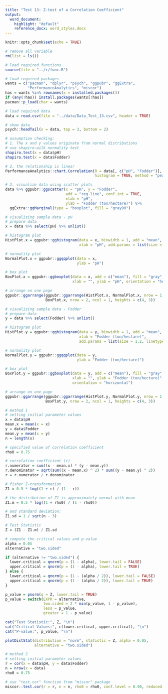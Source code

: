 ```yaml
---
title: "Test 13: Z-test of a Correlation Coefficient"
output:
  word_document:
    highlight: "default"
    reference_docx: word_styles.docx
---
```


```r
knitr::opts_chunk$set(echo = TRUE)
```

```r
# remove all variable
rm(list = ls())

# load required functions
source(file = "../r/func.R")

# load required packages
wants = c("pacman", "dplyr", "psych", "ggpubr", "ggExtra",
          "PerformanceAnalytics", "miscor")
has = wants %in% rownames(x = installed.packages())
if (any(!has)) install.packages(wants[!has])
pacman::p_load(char = wants)

# load required data
data = read.csv(file = "../data/Data_Test_13.csv", header = TRUE)

# show data
psych::headTail(x = data, top = 2, bottom = 2)
```

```r
# assumption checking:
# 1. The x and y values originate from normal distributions
# use shapiro-wilk normality test
shapiro.test(x = data$pH)
shapiro.test(x = data$Fodder)
```

```r
# 2. the relationship is linear
PerformanceAnalytics::chart.Correlation(R = data[, c("pH", "Fodder")],
                                        histogram = TRUE, method = "pearson")
```

```r

# 3. visualize data using scatter plots
data %>% ggpubr::ggscatter(x = "pH", y = "Fodder",
                           add = "reg.line", conf.int = TRUE,
                           xlab = "pH",
                           ylab = "Fodder (ton/hectare)") %>%
  ggExtra::ggMarginal(type = "boxplot", fill = "gray90")
```

```r
# visualizing sample data - pH
# prepare data
x = data %>% select(pH) %>% unlist()

# histogram plot
HistPlot.x = ggpubr::gghistogram(data = x, binwidth = 1, add = "mean", fill = "gray", 
                                 xlab = "pH", add.params = list(size = 1.2, linetype = 2))

# normality plot
NormalPlot.x = ggpubr::ggqqplot(data = x,
                                ylab = "pH")

# box plot
BoxPlot.x = ggpubr::ggboxplot(data = x, add = c("mean"), fill = "gray", width = 0.5,
                              xlab = "", ylab = "pH", orientation = "horizontal")

# arrange on one page
ggpubr::ggarrange(ggpubr::ggarrange(HistPlot.x, NormalPlot.x, nrow = 1, ncol = 2),
                  BoxPlot.x, nrow = 2, ncol = 1, heights = c(4, 3))
```

```r
# visualizing sample data - Fodder
# prepare data
y = data %>% select(Fodder) %>% unlist()

# histogram plot
HistPlot.y = ggpubr::gghistogram(data = y, binwidth = 1, add = "mean", fill = "gray", 
                                 xlab = "Fodder (ton/hectare)",
                                 add.params = list(size = 1.2, linetype = 2))

# normality plot
NormalPlot.y = ggpubr::ggqqplot(data = y,
                                ylab = "Fodder (ton/hectare)")

# box plot
BoxPlot.y = ggpubr::ggboxplot(data = y, add = c("mean"), fill = "gray", width = 0.5,
                              xlab = "", ylab = "Fodder (ton/hectare)",
                              orientation = "horizontal")

# arrange on one page
ggpubr::ggarrange(ggpubr::ggarrange(HistPlot.y, NormalPlot.y, nrow = 1, ncol = 2),
                  BoxPlot.y, nrow = 2, ncol = 1, heights = c(4, 3))
```

```r
# method 1
# setting initial parameter values
x = data$pH
mean.x = mean(x = x)
y = data$Fodder
mean.y = mean(x = y)
n = length(x)

# specified value of correlation coefficient
rho0 = 0.75

# correlation coefficient (r)
r.numerator = sum((x - mean.x) * (y - mean.y))
r.denominator = sqrt(sum((x - mean.x) ^ 2) * sum((y - mean.y) ^ 2))
r = r.numerator / r.denominator

# fisher Z-transformation
Z1 = 0.5 * log((1 + r) / (1 - r))

# the distribution of Z1 is approximately normal with mean
Z1.m = 0.5 * log((1 + rho0) / (1 - rho0))

# and standard deviation:
Z1.sd = 1 / sqrt(n - 3)

# Test Statistic
Z = (Z1 - Z1.m) / Z1.sd

# compute the critical values and p-value
alpha = 0.05
alternative = "two.sided"

if (alternative != "two.sided") {
  lower.critical = qnorm(p = (1 - alpha), lower.tail = FALSE)
  upper.critical = qnorm(p = (1 - alpha), lower.tail = TRUE)
} else {
  lower.critical = qnorm(p = (1 - (alpha / 2)), lower.tail = FALSE)
  upper.critical = qnorm(p = (1 - (alpha / 2)), lower.tail = TRUE)
}

p_value = pnorm(q = Z, lower.tail = TRUE)
p_value = switch(EXPR = alternative,
                 two.sided = 2 * min(p_value, 1 - p_value),
                 less = p_value,
                 greater = 1 - p_value)

cat("Test Statistic:", Z, "\n")
cat("Critical Values:", c(lower.critical, upper.critical), "\n")
cat("P-value:", p_value, "\n")

plotDistStat(distribution = "norm", statistic = Z, alpha = 0.05,
             alternative = "two.sided")

# method 2
# setting initial parameter values
r = cor(x = data$pH, y = data$Fodder)
n = nrow(x = data)
rho0 = 0.75

# use "test.cor" function from "miscor" package
miscor::test.cor(r = r, n = n, rho0 = rho0, conf.level = 0.90, reduced = TRUE)
```
